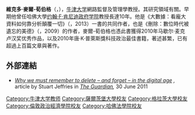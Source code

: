 {{noteTA
|1=zh-cn:萨尔茨堡; zh-hk:薩爾斯堡; zh-tw:薩爾斯堡;
}}
{{Infobox scientist
| name              = 維克多·麥爾-荀伯格
| native_name       = Viktor Mayer-Schönberger
| native_name_lang  = de
| image             = Viktor Mayer-Schönberger (1).jpg
| birth_date        = {{birth year and age|1966}}
| birth_place       = {{AUT}}[[萨尔茨堡州|-{zh-cn:萨尔茨堡州; zh-hk:薩爾斯堡邦; zh-tw:薩爾斯堡邦}-]][[滨湖采尔|滨湖采尔]]
| spouse            =
| children          =
| nationality       = {{AUT}}
| alma_mater        = [[哈佛法学院|哈佛法学院]]、[[倫敦政治經濟學院|倫敦政治經濟學院]]、[[萨尔茨堡大学|萨尔茨堡大学]]
| 機構               = [[牛津大學|牛津大學]]
| thesis_title      = Die Operationalisierung des Gleichheitsgrundsatzes in Oesterreich und den USA 
| thesis_year       = 1991
| website           = {{URL|http://www.vmsweb.net}}
| footnotes =
}}

'''維克多·麥爾-荀伯格'''（{{lang-de|'''Viktor Mayer-Schönberger'''}}，{{bd|1966年}}），[[牛津大学|牛津大学]]{{tsl|en|Oxford Internet Institute|牛津大學網路研究院}}網路監督及管理學教授。其研究領域有關{{tsl|en|Network economy|網路經濟}}。早期他曾任哈佛大學[[约翰·F·肯尼迪政府学院|约翰·F·肯尼迪政府学院]]教授長達10年。他是《大數據：看龐大資料如何靠分析顛覆一切》（{{lang|en|''Big Data: A Revolution That Will Transform How We Live, Work, and Think''}}，2013）一書的共同作者，也是《刪除：數位時代被遺忘的美德》（{{lang|en|''Delete: The Virtue of Forgetting in the Digital Age''}}，2009）的作者，麥爾-荀伯格也憑此書獲得2010年马歇尔·麦克卢汉奖优秀作品，以及2010年唐·K·普萊斯獎科技政治最佳書籍，著述甚繁，已有超過上百篇文章與著作。

== 外部連結 ==
{{commons category|Viktor Mayer-Schönberger}}
* ''[http://www.guardian.co.uk/technology/2011/jun/30/remember-delete-forget-digital-age Why we must remember to delete – and forget – in the digital age] {{Wayback|url=http://www.guardian.co.uk/technology/2011/jun/30/remember-delete-forget-digital-age |date=20130628033050 }},'' article by Stuart Jeffries in ''[[The_Guardian|The Guardian]],'' 30 June 2011	

{{DEFAULTSORT:Mayer-Schonberger, Viktor}}

[[Category:牛津大学教师|Category:牛津大学教师]]
[[Category:薩爾茨堡大學校友|Category:薩爾茨堡大學校友]]
[[Category:格拉茨大學校友|Category:格拉茨大學校友]]
[[Category:倫敦政治經濟學院校友|Category:倫敦政治經濟學院校友]]
[[Category:哈佛法學院校友|Category:哈佛法學院校友]]